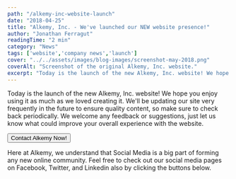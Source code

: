 ```yaml
---
path: "/alkemy-inc-website-launch"
date: "2018-04-25"
title: "Alkemy, Inc. - We've launched our NEW website presence!"
author: "Jonathan Ferragut"
readingTime: "2 min"
category: "News"
tags: ['website','company news','launch']
cover: "../../assets/images/blog-images/screenshot-may-2018.png"
coverAlt: "Screenshot of the original Alkemy, Inc. website."
excerpt: "Today is the launch of the new Alkemy, Inc. website! We hope you enjoy using it as much as we loved creating it. We'll be updating our site very frequently in the future to ensure quality content, so make sure to check back periodically."
---
```


<div className="my-4">
<p className="lead">
    Today is the launch of the new Alkemy, Inc. website! We hope you enjoy using it as much as we loved creating it. We'll be updating our site very frequently in the future to ensure quality content, so make sure to check back periodically.
    We welcome any feedback or suggestions, just let us know what could improve your overall experience with the website.
</p>

<Button tag={Link} to="/contact-alkemy/" color="primary" size="lg" className="my-4">Contact Alkemy Now!</Button>
</div>

<div className="my-4">
<p className="lead">Here at Alkemy, we understand that Social Media is a big part of forming any new online community. Feel free to check out our social media pages on Facebook, Twitter, and Linkedin also by clicking the buttons below.</p>

<div className="shortSocialBar">
<SocialLinks colors={['#4267b2',' #1da1f2','#0077B5']}/>
</div>
</div>